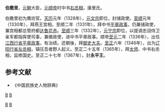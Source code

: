 '''伯撒里'''，[[元朝|元朝]]大臣，[[元顺帝|元顺帝]]时中书[[右丞相|右丞相]]，康里氏。

伯撒里初为鹰坊官。[[天历_(元朝)|天历]]元年（1328年），[[元文宗|元文宗]]即位，封储政使。[[至顺|至顺]]元年（1330年），拜燕王宫相。至顺二年（1331年），拜中书[[平章政事|平章政事]]，仍兼储政使，兼宫相都总管府都[[达鲁花赤|达鲁花赤]]。[[至顺|至顺]]三年（1332年），[[元宁宗|元宁宗]]即位，以提调忠诩侍卫亲军都指挥使司事，兼徽政使，进中书平章政事。顺帝[[至元_(元惠宗)|至元]]二年（1336年），出任[[江西行省|江西行省]][[平章政事|平章政事]]，有治绩。还朝後，拜[[御史大夫|御史大夫]]。[[至正|至正]]六年（1346年），出为[[辽阳行省|辽阳行省]][[左丞相|左丞相]]，镇压吾者野人起义。至正二十五年（1365年），拜[[太师|太师]]、中书右丞相，监修国史。至正二十七年（1367年），封'''永平王'''。
==参考文献==
* 《中国民族史人物辞典》
[[分类:元朝右丞相|B]]
[[分类:元朝太师|B]]
[[Category:元朝王爵|B]]
[[Category:元朝蒙古人|B]]